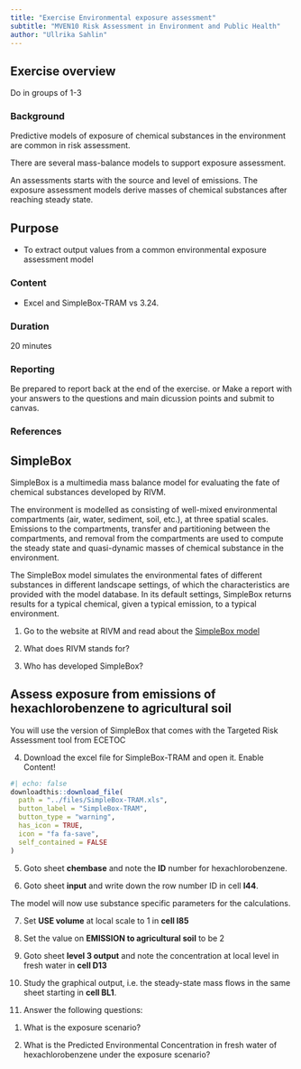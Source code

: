 ```yaml
---
title: "Exercise Environmental exposure assessment"
subtitle: "MVEN10 Risk Assessment in Environment and Public Health"
author: "Ullrika Sahlin"
---
```


## Exercise overview

Do in groups of 1-3

### Background

Predictive models of exposure of chemical substances in the environment are common in risk assessment. 

There are several mass-balance models to support exposure assessment. 

An assessments starts with the source and level of emissions. The exposure assessment models derive masses of chemical substances after reaching steady state. 

## Purpose

-   To extract output values from a common environmental exposure assessment model

### Content

-   Excel and SimpleBox-TRAM vs 3.24.

### Duration

20 minutes

### Reporting

Be prepared to report back at the end of the exercise.
or
Make a report with your answers to the questions and main dicussion points and submit to canvas.

### References

## SimpleBox 

SimpleBox is a multimedia mass balance model for evaluating the fate of chemical substances developed by RIVM. 

The environment is modelled as consisting of well-mixed environmental compartments (air, water, sediment, soil, etc.), at three spatial scales. Emissions to the compartments, transfer and partitioning between the compartments, and removal from the compartments are used to compute the steady state and quasi-dynamic masses of chemical substance in the
environment. 

The SimpleBox model simulates the environmental fates of different substances in different landscape settings, of which the characteristics are provided with the model database. In its default settings, SimpleBox returns results for a typical chemical, given a typical emission, to a typical environment.

(@) Go to the website at RIVM and read about the [SimpleBox model](https://www.rivm.nl/en/soil-and-water/simplebox)

(@) What does RIVM stands for?

(@) Who has developed SimpleBox? 

## Assess exposure from emissions of hexachlorobenzene to agricultural soil

You will use the version of SimpleBox that comes with the Targeted Risk Assessment tool from ECETOC

(@) Download the excel file for SimpleBox-TRAM and open it. Enable Content!

```r
#| echo: false
downloadthis::download_file(
  path = "../files/SimpleBox-TRAM.xls",
  button_label = "SimpleBox-TRAM",
  button_type = "warning",
  has_icon = TRUE,
  icon = "fa fa-save",
  self_contained = FALSE
)
```


(@) Goto sheet **chembase** and note the **ID** number for hexachlorobenzene. 

(@) Goto sheet **input** and write down the row number ID in cell **I44**. 

The model will now use substance specific parameters for the calculations. 

(@) Set **USE volume** at local scale to 1 in **cell I85** 

(@) Set the value on **EMISSION to agricultural soil** to be 2

(@) Goto sheet **level 3 output** and note the concentration at local level in fresh water in **cell D13**

(@) Study the graphical output, i.e. the steady-state mass flows in the same sheet starting in **cell BL1**. 


(@) Answer the following questions: 

1) What is the exposure scenario? 

2) What is the Predicted Environmental Concentration in fresh water of hexachlorobenzene under the exposure scenario? 


